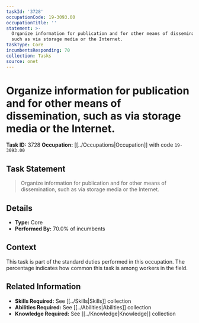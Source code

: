 ```yaml
---
taskId: '3728'
occupationCode: 19-3093.00
occupationTitle: ''
statement: >-
  Organize information for publication and for other means of dissemination,
  such as via storage media or the Internet.
taskType: Core
incumbentsResponding: 70
collection: Tasks
source: onet
---
```

# Organize information for publication and for other means of dissemination, such as via storage media or the Internet.

**Task ID:** 3728
**Occupation:** [[../Occupations|Occupation]] with code `19-3093.00`

## Task Statement

> Organize information for publication and for other means of dissemination, such as via storage media or the Internet.

## Details

- **Type:** Core
- **Performed By:** 70.0% of incumbents

## Context

This task is part of the standard duties performed in this occupation. The percentage indicates how common this task is among workers in the field.

## Related Information

- **Skills Required:** See [[../Skills|Skills]] collection
- **Abilities Required:** See [[../Abilities|Abilities]] collection
- **Knowledge Required:** See [[../Knowledge|Knowledge]] collection
